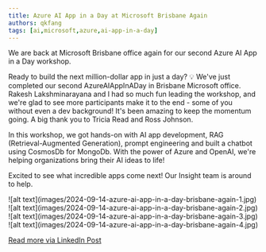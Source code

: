 ```yaml
---
title: Azure AI App in a Day at Microsoft Brisbane Again
authors: qkfang
tags: [ai,microsoft,azure,ai-app-in-a-day]
---
```


We are back at Microsoft Brisbane office again for our second Azure AI App in a Day workshop.

Ready to build the next million-dollar app in just a day? 💡 We've just completed our second AzureAIAppInADay in Brisbane Microsoft office. Rakesh Lakshminarayana and I had so much fun leading the workshop, and we're glad to see more participants make it to the end - some of you without even a dev background! It's been amazing to keep the momentum going. A big thank you to Tricia Read and Ross Johnson.

In this workshop, we got hands-on with AI app development, RAG (Retrieval-Augmented Generation), prompt engineering and built a chatbot using CosmosDb for MongoDb. With the power of Azure and OpenAI, we're helping organizations bring their AI ideas to life!

Excited to see what incredible apps come next! Our Insight team is around to help.

<div className="img-grid">
  <div className="img-item">
    ![alt text](images/2024-09-14-azure-ai-app-in-a-day-brisbane-again-1.jpg)
  </div>
  <div className="img-item">
    ![alt text](images/2024-09-14-azure-ai-app-in-a-day-brisbane-again-2.jpg)
  </div>
  <div className="img-item">
    ![alt text](images/2024-09-14-azure-ai-app-in-a-day-brisbane-again-3.jpg)
  </div>
  <div className="img-item">
    ![alt text](images/2024-09-14-azure-ai-app-in-a-day-brisbane-again-4.jpg)
  </div>
</div>

<a href="https://www.linkedin.com/posts/qkfang_azureaiappinaday-rag-cosmosdb-activity-7239964064297197569-b565" target="_blank">Read more via LinkedIn Post</a>

